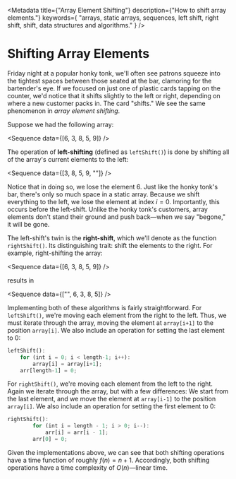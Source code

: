 <Metadata
	title={"Array Element Shifting"}
	description={"How to shift array elements."}
	keywords={
		"arrays, static arrays, sequences, left shift, right shift, shift, data structures and algorithms."
	}
/>

# Shifting Array Elements

Friday night at a popular honky tonk, we'll often see patrons squeeze into
the tightest spaces between those seated at the bar, clamoring for the
bartender's eye. If we focused on just one of plastic cards tapping on the
counter, we'd notice that it shifts slightly to the left or right,
depending on where a new customer packs in. The card "shifts." We see the
same phenomenon in _array element shifting_.

Suppose we had the following array:

<Sequence data={[6, 3, 8, 5, 9]} />

The operation of **left-shifting** (defined as `leftShift()`) is done by
shifting all of the array's current elements to the left:

<Sequence data={[3, 8, 5, 9, ""]} />

Notice that in doing so, we lose the element 6. Just like the honky tonk's
bar, there's only so much space in a static array. Because we shift
everything to the left, we lose the element at index ${i = 0.}$
Importantly, this occurs before the left-shift. Unlike the honky tonk's
customers, array elements don't stand their ground and push back—when we
say "begone," it will be gone.

The left-shift's twin is the **right-shift**, which we'll denote as the
function `rightShift()`. Its distinguishing trait: shift the elements to
the right. For example, right-shifting the array:

<Sequence data={[6, 3, 8, 5, 9]} />

results in

<Sequence data={["", 6, 3, 8, 5]} />

Implementing both of these algorithms is fairly straightforward. For
`leftShift()`, we're moving each element from the right to the left. Thus,
we must iterate through the array, moving the element at `array[i+1]` to
the position `array[i]`. We also include an operation for setting the last
element to ${0}$:

```rust
leftShift():
	for (int i = 0; i < length-1; i++):
		array[i] = array[i+1];
	arr[length-1] = 0;
```

For `rightShift()`, we're moving each element from the left to the right.
Again we iterate through the array, but with a few differences: We start
from the last element, and we move the element at `array[i-1]` to the
position `array[i]`. We also include an operation for setting the first
element to ${0}$:

```rust
rightShift():
		for (int i = length - 1; i > 0; i--):
			arr[i] = arr[i - 1];
		arr[0] = 0;
```

Given the implementations above, we can see that both shifting operations
have a time function of roughly ${f(n) = n + 1.}$ Accordingly, both
shifting operations have a time complexity of ${O(n)}$—linear time.
